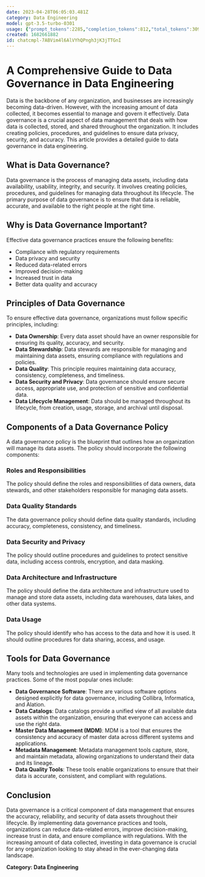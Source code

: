```yaml
---
date: 2023-04-28T06:05:03.481Z
category: Data Engineering
model: gpt-3.5-turbo-0301
usage: {"prompt_tokens":2285,"completion_tokens":812,"total_tokens":3097}
created: 1682661882
id: chatcmpl-7ABVim4l6AlVYhQPngh3jK3jTTGnI
---
```


# A Comprehensive Guide to Data Governance in Data Engineering

Data is the backbone of any organization, and businesses are increasingly becoming data-driven. However, with the increasing amount of data collected, it becomes essential to manage and govern it effectively. Data governance is a crucial aspect of data management that deals with how data is collected, stored, and shared throughout the organization. It includes creating policies, procedures, and guidelines to ensure data privacy, security, and accuracy. This article provides a detailed guide to data governance in data engineering.

## What is Data Governance?

Data governance is the process of managing data assets, including data availability, usability, integrity, and security. It involves creating policies, procedures, and guidelines for managing data throughout its lifecycle. The primary purpose of data governance is to ensure that data is reliable, accurate, and available to the right people at the right time.

## Why is Data Governance Important?

Effective data governance practices ensure the following benefits:
- Compliance with regulatory requirements
- Data privacy and security
- Reduced data-related errors 
- Improved decision-making 
- Increased trust in data 
- Better data quality and accuracy

## Principles of Data Governance

To ensure effective data governance, organizations must follow specific principles, including:
- **Data Ownership**: Every data asset should have an owner responsible for ensuring its quality, accuracy, and security.
- **Data Stewardship**: Data stewards are responsible for managing and maintaining data assets, ensuring compliance with regulations and policies.
- **Data Quality**: This principle requires maintaining data accuracy, consistency, completeness, and timeliness.
- **Data Security and Privacy**: Data governance should ensure secure access, appropriate use, and protection of sensitive and confidential data.
- **Data Lifecycle Management**: Data should be managed throughout its lifecycle, from creation, usage, storage, and archival until disposal.

## Components of a Data Governance Policy

A data governance policy is the blueprint that outlines how an organization will manage its data assets. The policy should incorporate the following components:

### Roles and Responsibilities
The policy should define the roles and responsibilities of data owners, data stewards, and other stakeholders responsible for managing data assets.

### Data Quality Standards
The data governance policy should define data quality standards, including accuracy, completeness, consistency, and timeliness.

### Data Security and Privacy
The policy should outline procedures and guidelines to protect sensitive data, including access controls, encryption, and data masking.

### Data Architecture and Infrastructure
The policy should define the data architecture and infrastructure used to manage and store data assets, including data warehouses, data lakes, and other data systems.

### Data Usage
The policy should identify who has access to the data and how it is used. It should outline procedures for data sharing, access, and usage.

## Tools for Data Governance

Many tools and technologies are used in implementing data governance practices. Some of the most popular ones include:
- **Data Governance Software**: There are various software options designed explicitly for data governance, including Collibra, Informatica, and Alation.
- **Data Catalogs**: Data catalogs provide a unified view of all available data assets within the organization, ensuring that everyone can access and use the right data.
- **Master Data Management (MDM)**: MDM is a tool that ensures the consistency and accuracy of master data across different systems and applications.
- **Metadata Management**: Metadata management tools capture, store, and maintain metadata, allowing organizations to understand their data and its lineage.
- **Data Quality Tools**: These tools enable organizations to ensure that their data is accurate, consistent, and compliant with regulations.

## Conclusion

Data governance is a critical component of data management that ensures the accuracy, reliability, and security of data assets throughout their lifecycle. By implementing data governance practices and tools, organizations can reduce data-related errors, improve decision-making, increase trust in data, and ensure compliance with regulations. With the increasing amount of data collected, investing in data governance is crucial for any organization looking to stay ahead in the ever-changing data landscape.

**Category: Data Engineering**